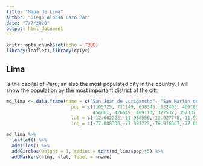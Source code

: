 ---
title: "Mapa de Lima"
author: "Diego Alonso Lazo Paz"
date: "7/7/2020"
output: html_document
---

```{r setup, include=FALSE}
knitr::opts_chunk$set(echo = TRUE)
library(leaflet);library(dplyr)
```

## Lima

Is the capital of Perú, an also the most populated city in the country. I will show the population by the most important district of the citt. 

```{r cars}
md_lima <- data.frame(name = c("San Juan de Lurigancho", "San Martin de Porres", "Ate", "Comas", "Villa el Salvador", "Villa Maria del Triunfo", "Callao", "San Juan de Miraflores", "Los Olivos", "Puente Piedra"),
                        pop = c(1105725, 711149, 638345, 532403, 469189,
                                454861, 426649, 409113, 377532, 357837),
                        lat = c(-12.002222,-11.980556,-12.027778,-11.933333,-12.21917,-12.156944,-12.052263,-12.151444,-11.970278,-11.875      ),
                        lng = c(-77.008333,-77.097222,-76.916667,-77.066667,-76.94532,-76.931389,-77.139113,-76.970042,-77.073889,-77.065278))

md_lima %>%
  leaflet() %>%
  addTiles() %>%
  addCircles(weight = 1, radius = sqrt(md_lima$pop)*5) %>% 
  addMarkers(~lng, ~lat, label = ~name)
```

